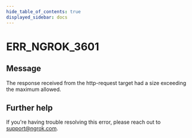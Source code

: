 ```yaml
---
hide_table_of_contents: true
displayed_sidebar: docs
---
```



# ERR_NGROK_3601

## Message

The response received from the http-request target had a size exceeding the maximum allowed.

<ErrorDetails error="err_ngrok_3601" />

## Further help

If you're having trouble resolving this error, please reach out to [support@ngrok.com](mailto:support@ngrok.com?subject=Help%20with%20ERR_NGROK_3601).

